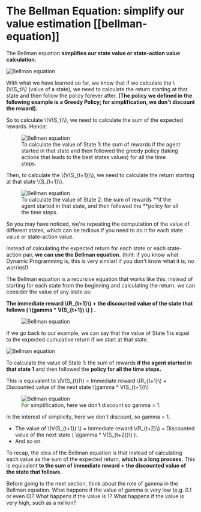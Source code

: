 # The Bellman Equation: simplify our value estimation [[bellman-equation]]

The Bellman equation **simplifies our state value or state-action value calculation.**


<img src="https://huggingface.co/datasets/huggingface-deep-rl-course/course-images/resolve/main/en/unit3/bellman.jpg" alt="Bellman equation"/>

With what we have learned so far, we know that if we calculate the \\(V(S_t)\\) (value of a state), we need to calculate the return starting at that state and then follow the policy forever after. **(The policy we defined in the following example is a Greedy Policy; for simplification, we don't discount the reward).**

So to calculate \\(V(S_t)\\), we need to calculate the sum of the expected rewards. Hence:

<figure>
  <img src="https://huggingface.co/datasets/huggingface-deep-rl-course/course-images/resolve/main/en/unit3/bellman2.jpg" alt="Bellman equation"/>
  <figcaption>To calculate the value of State 1: the sum of rewards if the agent started in that state and then followed the greedy policy (taking actions that leads to the best states values) for all the time steps.</figcaption>
</figure>

Then, to calculate the \\(V(S_{t+1})\\), we need to calculate the return starting at that state \\(S_{t+1}\\).

<figure>
  <img src="https://huggingface.co/datasets/huggingface-deep-rl-course/course-images/resolve/main/en/unit3/bellman3.jpg" alt="Bellman equation"/>
  <figcaption>To calculate the value of State 2: the sum of rewards **if the agent started in that state, and then followed the **policy for all the time steps.</figcaption>
</figure>

So you may have noticed, we're repeating the computation of the value of different states, which can be tedious if you need to do it for each state value or state-action value.

Instead of calculating the expected return for each state or each state-action pair, **we can use the Bellman equation.** (hint: if you know what Dynamic Programming is, this is very similar! if you don't know what it is, no worries!)

The Bellman equation is a recursive equation that works like this: instead of starting for each state from the beginning and calculating the return, we can consider the value of any state as:

**The immediate reward  \\(R_{t+1}\\)  + the discounted value of the state that follows ( \\(gamma * V(S_{t+1}) \\) ) .**

<figure>
  <img src="https://huggingface.co/datasets/huggingface-deep-rl-course/course-images/resolve/main/en/unit3/bellman4.jpg" alt="Bellman equation"/>
</figure>


If we go back to our example, we can say that the value of State 1 is equal to the expected cumulative return if we start at that state.

<img src="https://huggingface.co/datasets/huggingface-deep-rl-course/course-images/resolve/main/en/unit3/bellman2.jpg" alt="Bellman equation"/>


To calculate the value of State 1: the sum of rewards **if the agent started in that state 1** and then followed the **policy for all the time steps.**

This is equivalent to  \\(V(S_{t})\\)  = Immediate reward  \\(R_{t+1}\\)  + Discounted value of the next state  \\(gamma * V(S_{t+1})\\)

<figure>
  <img src="https://huggingface.co/datasets/huggingface-deep-rl-course/course-images/resolve/main/en/unit3/bellman6.jpg" alt="Bellman equation"/>
  <figcaption>For simplification, here we don’t discount so gamma = 1.</figcaption>
</figure>

In the interest of simplicity, here we don't discount, so gamma = 1.

- The value of  \\(V(S_{t+1}) \\)  = Immediate reward  \\(R_{t+2}\\)  + Discounted value of the next state ( \\(gamma * V(S_{t+2})\\) ).
- And so on.





To recap, the idea of the Bellman equation is that instead of calculating each value as the sum of the expected return, **which is a long process.** This is equivalent **to the sum of immediate reward + the discounted value of the state that follows.**

Before going to the next section, think about the role of gamma in the Bellman equation. What happens if the value of gamma is very low (e.g. 0.1 or even 0)? What happens if the value is 1? What happens if the value is very high, such as a million?
